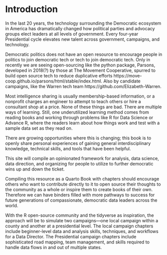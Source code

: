 # Introduction

In the last 20 years, the technology surrounding the Democratic ecosystem in America has dramatically changed how political parties and advocacy groups elect leaders at all levels of government. Every four-year Presidential cycle elevates new talent across government, campaigns, and technology. 

Democratic politics does not have an open resource to encourage people in politics to join democratic tech or tech to join democratic tech. Only in recently we are seeing open-sourcing like the python package, Parsons, developed in 2018(?) by those at The Movement Cooperative, spurred to build open source tech to reduce duplicative efforts https://move-coop.github.io/parsons/html/stable/index.html. Also by candidate campaigns, like the Warren tech team https://github.com/Elizabeth-Warren. 

Most intelligence sharing is usually membership-based information, or a nonprofit charges an engineer to attempt to teach others or hire a consultant shop at a price. None of these things are bad. There are multiple ways of learning. Still, one underutilized learning method comes from reading books and working through problems like R for Data Science or Advance R, where the readers learn about how things work and test with a sample data set as they read on. 

There are growing opportunities where this is changing; this book is to openly share personal experiences of gaining general interdisciplinary knowledge, technical skills, and tools that have been helpful.

This site will compile an opinionated framework for analysis, data science, data direction, and organizing for people to utilize to further democratic wins up and down the ticket.

Compiling this resource as a Quarto Book with chapters should encourage others who want to contribute directly to it to open source their thoughts to the community as a whole or inspire them to create books of their own. Therefore we can have binders filled with more pathways to success for future generations of compassionate, democratic data leaders across the world.

With the R open-source community and the tidyverse as inspiration, the approach will be to simulate two campaigns—one local campaign within a county and another at a presidential level. The local campaign chapters include beginner-level data and analysis skills, techniques, and workflows for a Data Director. The Presidential campaign chapters include sophisticated road mapping, team management, and skills required to handle data flows in and out of multiple states.






